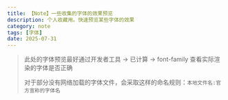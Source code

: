 ```yaml
---
title: 【Note】一些收集的字体的效果预览
description: 个人收藏用。快速预览某些字体的效果
category: note
tags: [字体]
date: 2025-07-31 
---
```


> 此处的字体预览最好通过开发者工具 -> 已计算 -> font-family 查看实际渲染的字体是否正确
>
> 对于部分没有网络加载的字体文件，会采取这样的命名规则：`本地文件名:官方宣称的字体名`

<FontPreviewExample />





